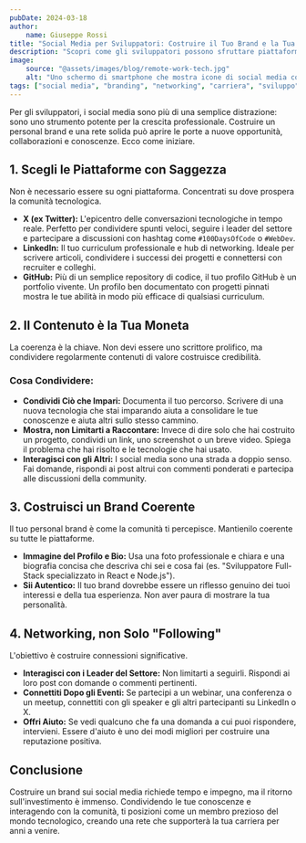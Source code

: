 ```yaml
---
pubDate: 2024-03-18
author:
    name: Giuseppe Rossi
title: "Social Media per Sviluppatori: Costruire il Tuo Brand e la Tua Rete"
description: "Scopri come gli sviluppatori possono sfruttare piattaforme social come X (Twitter), LinkedIn e GitHub per costruire un personal brand, fare networking e trovare nuove opportunità."
image:
    source: "@assets/images/blog/remote-work-tech.jpg"
    alt: "Uno schermo di smartphone che mostra icone di social media come Twitter e LinkedIn."
tags: ["social media", "branding", "networking", "carriera", "sviluppo"]
---
```


Per gli sviluppatori, i social media sono più di una semplice distrazione: sono uno strumento potente per la crescita professionale. Costruire un personal brand e una rete solida può aprire le porte a nuove opportunità, collaborazioni e conoscenze. Ecco come iniziare.

## 1. Scegli le Piattaforme con Saggezza

Non è necessario essere su ogni piattaforma. Concentrati su dove prospera la comunità tecnologica.

-   **X (ex Twitter):** L'epicentro delle conversazioni tecnologiche in tempo reale. Perfetto per condividere spunti veloci, seguire i leader del settore e partecipare a discussioni con hashtag come `#100DaysOfCode` o `#WebDev`.
-   **LinkedIn:** Il tuo curriculum professionale e hub di networking. Ideale per scrivere articoli, condividere i successi dei progetti e connettersi con recruiter e colleghi.
-   **GitHub:** Più di un semplice repository di codice, il tuo profilo GitHub è un portfolio vivente. Un profilo ben documentato con progetti pinnati mostra le tue abilità in modo più efficace di qualsiasi curriculum.

## 2. Il Contenuto è la Tua Moneta

La coerenza è la chiave. Non devi essere uno scrittore prolifico, ma condividere regolarmente contenuti di valore costruisce credibilità.

### Cosa Condividere:
-   **Condividi Ciò che Impari:** Documenta il tuo percorso. Scrivere di una nuova tecnologia che stai imparando aiuta a consolidare le tue conoscenze e aiuta altri sullo stesso cammino.
-   **Mostra, non Limitarti a Raccontare:** Invece di dire solo che hai costruito un progetto, condividi un link, uno screenshot o un breve video. Spiega il problema che hai risolto e le tecnologie che hai usato.
-   **Interagisci con gli Altri:** I social media sono una strada a doppio senso. Fai domande, rispondi ai post altrui con commenti ponderati e partecipa alle discussioni della community.

## 3. Costruisci un Brand Coerente

Il tuo personal brand è come la comunità ti percepisce. Mantienilo coerente su tutte le piattaforme.

-   **Immagine del Profilo e Bio:** Usa una foto professionale e chiara e una biografia concisa che descriva chi sei e cosa fai (es. "Sviluppatore Full-Stack specializzato in React e Node.js").
-   **Sii Autentico:** Il tuo brand dovrebbe essere un riflesso genuino dei tuoi interessi e della tua esperienza. Non aver paura di mostrare la tua personalità.

## 4. Networking, non Solo "Following"

L'obiettivo è costruire connessioni significative.
-   **Interagisci con i Leader del Settore:** Non limitarti a seguirli. Rispondi ai loro post con domande o commenti pertinenti.
-   **Connettiti Dopo gli Eventi:** Se partecipi a un webinar, una conferenza o un meetup, connettiti con gli speaker e gli altri partecipanti su LinkedIn o X.
-   **Offri Aiuto:** Se vedi qualcuno che fa una domanda a cui puoi rispondere, intervieni. Essere d'aiuto è uno dei modi migliori per costruire una reputazione positiva.

## Conclusione

Costruire un brand sui social media richiede tempo e impegno, ma il ritorno sull'investimento è immenso. Condividendo le tue conoscenze e interagendo con la comunità, ti posizioni come un membro prezioso del mondo tecnologico, creando una rete che supporterà la tua carriera per anni a venire.
